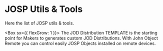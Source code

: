 # JOSP Utils & Tools

Here the list of JOSP utils & tools.



<Box sx={{ flexGrow: 1 }}>
<Grid container spacing={2}
direction="row"
justifyContent="left"
alignItems="stretch">
<Grid item sm={6} md={4} lg={3}>
<JOSPTool name="JOD Dist TEMPLATE" dir="tools/jod_dist_template" logoFullPath="/docs/references/tools/jod_dist_template/JOD_Dist_TMPL_Logo_250.png">
The JOD Distribution TEMPLATE is the starting point for Makers to generates custom JOD Distributions.
</JOSPTool>
</Grid>
<Grid item sm={6} md={4} lg={3}>
<JOSPTool name="John Object Remote" dir="tools/john_object_remote" logoFullPath="/docs/references/tools/john_object_remote/John_Object_Remote_Logo_250.png">
With John Object Remote you can control easily JOSP Objects installed on remote devices.
</JOSPTool>
</Grid>
</Grid>
</Box>